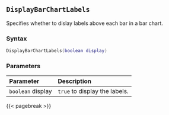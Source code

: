 ## `DisplayBarChartLabels`

Specifies whether to dislay labels above each bar in a bar chart.

### Syntax {-}

``` .lua
DisplayBarChartLabels(boolean display)
```


### Parameters {-}

**Parameter** | **Description**
| :-- | :-- |
|`boolean` display | `true` to display the labels. |


{{< pagebreak >}}
